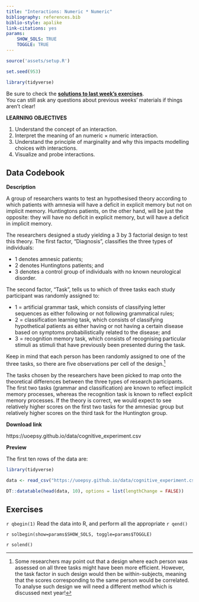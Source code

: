 ---
title: "Interactions: Numeric * Numeric"
bibliography: references.bib
biblio-style: apalike
link-citations: yes
params: 
    SHOW_SOLS: TRUE
    TOGGLE: TRUE
---

```{r setup, include=FALSE}
source('assets/setup.R')

set.seed(953)

library(tidyverse)
```


:::green
Be sure to check the [**solutions to last week's exercises**](1_07_int_nn.html).  
You can still ask any questions about previous weeks' materials if things aren't clear!
:::


:::lo
**LEARNING OBJECTIVES**

1. Understand the concept of an interaction.
2. Interpret the meaning of an numeric $\times$ numeric interaction.  
3. Understand the principle of marginality and why this impacts modelling choices with interactions.
4. Visualize and probe interactions.

:::


## Data Codebook

__Description__  

A group of researchers wants to test an hypothesised theory according to which patients with amnesia will have a deficit in explicit memory but not on implicit memory. Huntingtons patients, on the other hand, will be just the opposite: they will have no deficit in explicit memory, but will have a deficit in implicit memory.

The researchers designed a study yielding a 3 by 3 factorial design to test this theory. The first factor, "Diagnosis", classifies the three types of individuals:

- 1 denotes amnesic patients;
- 2 denotes Huntingtons patients; and
- 3 denotes a control group of individuals with no known neurological disorder.

The second factor, "Task", tells us to which of three tasks each study participant was randomly assigned to:

- 1 = artificial grammar task, which consists of classifying letter sequences as either following or not following grammatical rules;
- 2 = classification learning task, which consists of classifying hypothetical patients as either having or not having a certain disease based on symptoms probabilistically related to the disease; and
- 3 = recognition memory task, which consists of recognising particular stimuli as stimuli that have previously been presented during the task.

Keep in mind that each person has been randomly assigned to one of the three tasks, so there are five observations per cell of the design.^[Some researchers may point out that a design where each person was assessed on all three tasks might have been more efficient. However, the task factor in such design would then be within-subjects, meaning that the scores corresponding to the same person would be correlated. To analyse such design we will need a different method which is discussed next year!]

The tasks chosen by the researchers have been picked to map onto the theoretical differences between the three types of research participants. The first two tasks (grammar and classification) are known to reflect implicit memory processes, whereas the recognition task is known to reflect explicit memory processes. If the theory is correct, we would expect to see relatively higher scores on the first two tasks for the amnesiac group but relatively higher scores on the third task for the Huntington group.

__Download link__  

https://uoepsy.github.io/data/cognitive_experiment.csv


__Preview__  

The first ten rows of the data are:

```{r echo=FALSE}
library(tidyverse)

data <- read_csv("https://uoepsy.github.io/data/cognitive_experiment.csv")

DT::datatable(head(data, 10), options = list(lengthChange = FALSE))
```



## Exercises

`r qbegin(1)`
Read the data into R, and perform all the appropriate
`r qend()`

`r solbegin(show=params$SHOW_SOLS, toggle=params$TOGGLE)`

`r solend()`



<div class="tocify-extend-page" data-unique="tocify-extend-page" style="height: 0;"></div>
